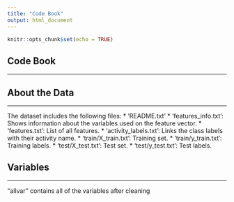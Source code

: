 ```yaml
---
title: "Code Book"
output: html_document
---
```


```r
knitr::opts_chunk$set(echo = TRUE)
```

## Code Book ##

***  
## About the Data ##
***
The dataset includes the following files:
* 'README.txt'
* 'features_info.txt': Shows information about the variables used on the feature vector.
* 'features.txt': List of all features.
* 'activity_labels.txt': Links the class labels with their activity name.
* 'train/X_train.txt': Training set.
* 'train/y_train.txt': Training labels.
* 'test/X_test.txt': Test set.
* 'test/y_test.txt': Test labels.

## Variables ##
***
"allvar" contains all of the variables after cleaning

